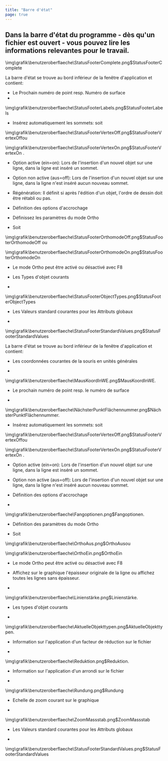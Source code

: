 ```yaml
---
title: "Barre d'état"
page: true
---
```

## Dans la barre d&#39;&#233;tat du programme - d&#232;s qu&#39;un fichier est ouvert - vous pouvez lire les informations relevantes pour le travail.

<GeoDesigner>
<Image>\img\grafik\benutzeroberflaeche\StatusFooterComplete.png$StatusFooterComplete</Image>

La barre d&#39;&#233;tat se trouve au bord inf&#233;rieur de la fen&#234;tre d&#39;application et contient:

- Le <Italic> Prochain num&#233;ro de point </Italic>  resp. <Italic> Num&#233;ro de surface </Italic> 
- 
<Image>\img\grafik\benutzeroberflaeche\StatusFooterLabels.png$StatusFooterLabels</Image>


-  Ins&#233;rez automatiquement les sommets: soit 


<Image>\img\grafik\benutzeroberflaeche\StatusFooterVertexOff.png$StatusFooterVertexOff</Image>ou 


<Image>\img\grafik\benutzeroberflaeche\StatusFooterVertexOn.png$StatusFooterVertexOn</Image>   .


- Option active (ein=on): Lors de l&#39;insertion d&#39;un nouvel objet sur une ligne, dans la ligne est ins&#233;r&#233; un sommet.


- Option non active (aus=off): Lors de l&#39;insertion d&#39;un nouvel objet sur une ligne, dans la ligne n&#39;est ins&#233;r&#233; aucun nouveau sommet.




-  R&#233;g&#233;n&#233;ration: Il d&#233;finit si apr&#232;s l&#39;&#233;dition d&#39;un objet, l&#39;ordre de dessin doit &#234;tre r&#233;tabli ou pas.


-  D&#233;finition des options d&#39;accrochage


-  D&#233;finissez les param&#232;tres du mode Ortho


- Soit 


<Image>\img\grafik\benutzeroberflaeche\StatusFooterOrthomodeOff.png$StatusFooterOrthomodeOff</Image> ou 


<Image>\img\grafik\benutzeroberflaeche\StatusFooterOrthomodeOn.png$StatusFooterOrthomodeOn</Image>
- Le mode Ortho peut &#234;tre activ&#233; ou d&#233;sactiv&#233; avec <Bold> F8 </Bold> 


- Les <Italic> Types d&#39;objet courants </Italic>  


- 
<Image>\img\grafik\benutzeroberflaeche\StatusFooterObjectTypes.png$StatusFooterObjectTypes</Image>


- Les <Italic> Valeurs standard courantes </Italic>  pour les Attributs globaux


- 
<Image>\img\grafik\benutzeroberflaeche\StatusFooterStandardValues.png$StatusFooterStandardValues</Image>





</GeoDesigner>
<GeoMapper> La barre d&#39;&#233;tat se trouve au bord inf&#233;rieur de la fen&#234;tre d&#39;application et contient:


- Les coordonn&#233;es courantes de la souris en unit&#233;s g&#233;n&#233;rales


- 
<Image>\img\grafik\benutzeroberflaeche\MausKoordInWE.png$MausKoordInWE</Image>.




- Le prochain num&#233;ro de point resp. le num&#233;ro de surface 


- 
<Image>\img\grafik\benutzeroberflaeche\NächsterPunktFlächennummer.png$NächsterPunktFlächennummer</Image>.




-  Ins&#233;rez automatiquement les sommets: soit 


<Image>\img\grafik\benutzeroberflaeche\StatusFooterVertexOff.png$StatusFooterVertexOff</Image>ou 


<Image>\img\grafik\benutzeroberflaeche\StatusFooterVertexOn.png$StatusFooterVertexOn</Image>   . 


- Option active (ein=on): Lors de l&#39;insertion d&#39;un nouvel objet sur une ligne, dans la ligne est ins&#233;r&#233; un sommet.


- Option non active (aus=off): Lors de l&#39;insertion d&#39;un nouvel objet sur une ligne, dans la ligne n&#39;est ins&#233;r&#233; aucun nouveau sommet.




- D&#233;finition des options d&#39;accrochage


- 
<Image>\img\grafik\benutzeroberflaeche\Fangoptionen.png$Fangoptionen</Image>.




- D&#233;finition des param&#232;tres du mode Ortho


- Soit 


<Image>\img\grafik\benutzeroberflaeche\OrthoAus.png$OrthoAus</Image>ou 


<Image>\img\grafik\benutzeroberflaeche\OrthoEin.png$OrthoEin</Image>
- Le mode Ortho peut &#234;tre activ&#233; ou d&#233;sactiv&#233; avec <Bold> F8 </Bold> 


- Affichez sur le graphique l&#39;&#233;paisseur originale de la ligne ou affichez toutes les lignes sans &#233;paisseur.


- 
<Image>\img\grafik\benutzeroberflaeche\Linienstärke.png$Linienstärke</Image>.




- Les types d&#39;objet courants 


- 
<Image>\img\grafik\benutzeroberflaeche\AktuelleObjekttypen.png$AktuelleObjekttypen</Image>.




- Information sur l&#39;application d&#39;un facteur de r&#233;duction sur le fichier 


- 
<Image>\img\grafik\benutzeroberflaeche\Reduktion.png$Reduktion</Image>.




- Information sur l&#39;application d&#39;un arrondi sur le fichier


- 
<Image>\img\grafik\benutzeroberflaeche\Rundung.png$Rundung</Image>


- Echelle de zoom courant sur le graphique


- 
<Image>\img\grafik\benutzeroberflaeche\ZoomMassstab.png$ZoomMassstab</Image>


- Les <Italic> Valeurs standard courantes </Italic>  pour les Attributs globaux


- 
<Image>\img\grafik\benutzeroberflaeche\StatusFooterStandardValues.png$StatusFooterStandardValues</Image>





</GeoMapper>

